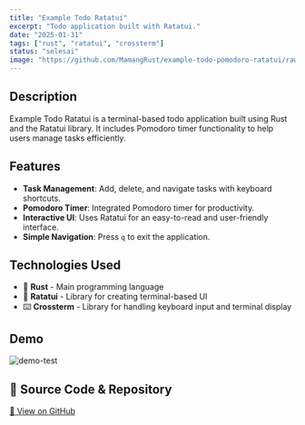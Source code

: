 ```yaml
---
title: "Example Todo Ratatui"
excerpt: "Todo application built with Ratatui."
date: "2025-01-31"
tags: ["rust", "ratatui", "crossterm"]
status: "selesai"
image: "https://github.com/MamangRust/example-todo-pomodoro-ratatui/raw/main/image/example.png?raw=true"
---
```


## Description
Example Todo Ratatui is a terminal-based todo application built using Rust and the Ratatui library. It includes Pomodoro timer functionality to help users manage tasks efficiently.

## Features
- **Task Management**: Add, delete, and navigate tasks with keyboard shortcuts.
- **Pomodoro Timer**: Integrated Pomodoro timer for productivity.
- **Interactive UI**: Uses Ratatui for an easy-to-read and user-friendly interface.
- **Simple Navigation**: Press `q` to exit the application.

## Technologies Used
- 🦀 **Rust** - Main programming language
- 🎨 **Ratatui** - Library for creating terminal-based UI
- ⌨️ **Crossterm** - Library for handling keyboard input and terminal display



## Demo

<img src="https://github.com/MamangRust/example-todo-pomodoro-ratatui/raw/main/image/example.png?raw=true" alt="demo-test" />



## 🔗 Source Code & Repository
[📌 View on GitHub](https://github.com/MamangRust/example-todo-pomodoro-ratatui)
